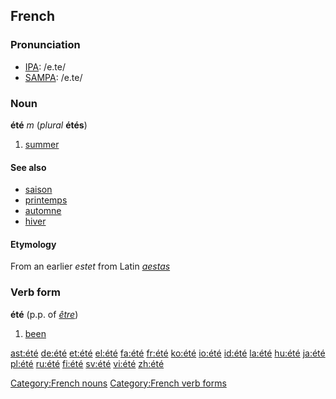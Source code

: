 {{see|ete}}
==French==

===Pronunciation===
*[[w:IPA|IPA]]: /e.te/
*[[w:SAMPA|SAMPA]]: /e.te/

===Noun===
'''été''' ''m'' (''plural'' '''étés''')

#[[summer]]

====See also====
*[[saison]]
*[[printemps]]
*[[automne]]
*[[hiver]]

====Etymology====
From an earlier ''estet'' from Latin ''[[aestas]]''

===Verb form===
'''été''' (p.p. of ''[[être]]'')

# [[been]]

[[Category:French nouns]]
[[Category:French verb forms]]

[[ast:été]]
[[de:été]]
[[et:été]]
[[el:été]]
[[fa:été]]
[[fr:été]]
[[ko:été]]
[[io:été]]
[[id:été]]
[[la:été]]
[[hu:été]]
[[ja:été]]
[[pl:été]]
[[ru:été]]
[[fi:été]]
[[sv:été]]
[[vi:été]]
[[zh:été]]